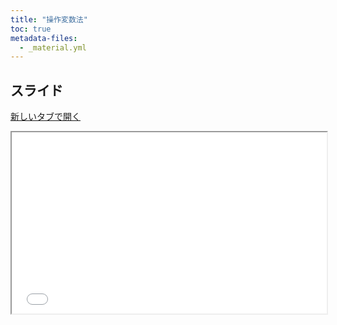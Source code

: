 ```yaml
---
title: "操作変数法"
toc: true
metadata-files: 
  - _material.yml
---
```


## スライド

<a href="../slide/iv.html" class="btn btn-primary btn-sm" target="_blank" role="button"><i class="bi bi-window"></i> 新しいタブで開く</a>

```{=html}
<iframe class="slide-deck" src="../slide/iv.html" width="100%" style="aspect-ratio: 16 / 9.2;"></iframe>
```
